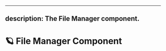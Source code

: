 <!--
  ~ Copyright (c) 2022-2023 Datalayer Inc. All rights reserved.
  ~
  ~ MIT License
-->

---
description: The File Manager component.
---

# 🪐 File Manager Component
